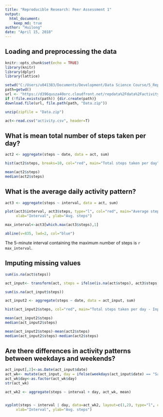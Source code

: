 ---
title: "Reproducible Research: Peer Assessment 1"
output: 
  html_document:
    keep_md: true
author: "Huilong"
date: "April 15, 2018"
---


## Loading and preprocessing the data

```{r setup, include=FALSE}
knitr::opts_chunk$set(echo = TRUE)
library(knitr)
library(dplyr)
library(lattice)
```

```{r}
setwd("C:/Users/u041383/Documents/Development/Data Science Course/5_Reproduce Approach")
path=getwd()
url <- "https://d396qusza40orc.cloudfront.net/repdata%2Fdata%2Factivity.zip"
if (!file.exists(path)) {dir.create(path)}
download.file(url, file.path(path, "Data.zip"))

unzip(zipfile = "Data.zip")

act<-read.csv("activity.csv", header=T)

```

## What is mean total number of steps taken per day?
```{r}
act2 <- aggregate(steps ~ date, data = act, sum)

hist(act2$steps, breaks=10, col="red", main="Total steps taken per day", xlab="#Steps per day" )

mean(act2$steps)
median(act2$steps)

```
## What is the average daily activity pattern?
```{r}
act3 <- aggregate(steps ~ interval, data = act, sum)

plot(act3$interval, act3$steps, type="l", col="red", main="Average steps per period", 
     xlab="Interval", ylab="Avg. steps")

max_interval<-act3[which.max(act3$steps),1]

abline(v=835, lwd=2, col="blue")

```

The 5-minute interval containing the maximum number of steps is `r max_interval`.

## Imputing missing values
```{r}
sum(is.na(act$steps))

act_input<- transform(act, steps = ifelse(is.na(act$steps), act3$steps[match(act$interval, act3$interval)], act$steps))

sum(is.na(act_input$steps))

act_input2 <- aggregate(steps ~ date, data = act_input, sum)

hist(act_input2$steps, col="red", main="Total steps taken per day - Inputed", xlab="#Steps per day" )

mean(act_input2$steps)
median(act_input2$steps)

mean(act_input2$steps)-mean(act2$steps)
median(act_input2$steps)-median(act2$steps)
```
## Are there differences in activity patterns between weekdays and weekends?
```{r}
act_input[,2]<-as.Date(act_input$date)
act_wk<- mutate(act_input, day = ifelse(weekdays(act_input$date) == "Saturday" | weekdays(act_input$date) == "Sunday", "weekend", "weekday"))
act_wk$day<-as.factor(act_wk$day)
str(act_wk)

act_wk2 <- aggregate(steps ~ interval + day, act_wk, mean)


xyplot(steps ~ interval | day, data=act_wk2, layout=c(1,2), type="l", col="red", main="Average steps per period by weekend/weekday", 
     xlab="Interval", ylab="Avg. steps")


```




